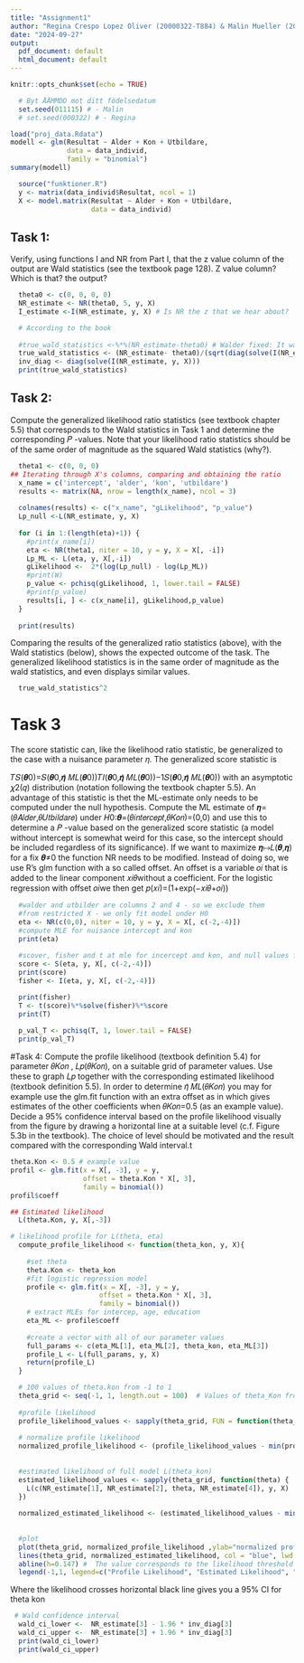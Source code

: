 ```yaml
---
title: "Assignment1"
author: "Regina Crespo Lopez Oliver (20000322-T884) & Malin Mueller (20011115-T460)"
date: "2024-09-27"
output:
  pdf_document: default
  html_document: default
---
```

```r
knitr::opts_chunk$set(echo = TRUE)
```
```r
  # Byt ÅÅMMDD mot ditt födelsedatum 
  set.seed(011115) # - Malin
  # set.seed(000322) # - Regina
```


```r
load("proj_data.Rdata")
modell <- glm(Resultat ~ Alder + Kon + Utbildare, 
              data = data_individ,
              family = "binomial")
summary(modell)
```
```r
  source("funktioner.R")
  y <- matrix(data_individ$Resultat, ncol = 1)
  X <- model.matrix(Resultat ~ Alder + Kon + Utbildare, 
                    data = data_individ)
```

## Task 1:

Verify, using functions I and NR from Part I, that the z value column of the output are Wald statistics (see the textbook page 128).
Z value column? Which is that? the output?

```r
  theta0 <- c(0, 0, 0, 0)
  NR_estimate <- NR(theta0, 5, y, X)
  I_estimate <-I(NR_estimate, y, X) # Is NR the z that we hear about?
```
```r
  # According to the book 
  
  #true_wald_statistics <-%*%(NR_estimate-theta0) # Walder fixed: It was just the inverse
  true_wald_statistics <- (NR_estimate- theta0)/(sqrt(diag(solve(I(NR_estimate, y, X)))))
  inv_diag <- diag(solve(I(NR_estimate, y, X)))
  print(true_wald_statistics)
```
## Task 2:

Compute the generalized likelihood ratio statistics (see textbook chapter 5.5) that corresponds to the Wald statistics in Task 1 and determine the corresponding 𝑃
-values. Note that your likelihood ratio statistics should be of the same order of magnitude as the squared Wald statistics (why?).


```r
  theta1 <- c(0, 0, 0)
## Iterating through X's columns, comparing and obtaining the ratio 
  x_name = c('intercept', 'alder', 'kon', 'utbildare')
  results <- matrix(NA, nrow = length(x_name), ncol = 3)
  
  colnames(results) <- c("x_name", "gLikelihood", "p_value")
  Lp_null <-L(NR_estimate, y, X)
  
  for (i in 1:(length(eta)+1)) {
    #print(x_name[i])
    eta <- NR(theta1, niter = 10, y = y, X = X[, -i])
    Lp_ML <- L(eta, y, X[,-i])
    gLikelihood <-  2*(log(Lp_null) - log(Lp_ML))
    #print(W)
    p_value <- pchisq(gLikelihood, 1, lower.tail = FALSE)
    #print(p_value)
    results[i, ] <- c(x_name[i], gLikelihood,p_value)
  }
  
  print(results)
```
Comparing the results of the generalized ratio statistics (above), with the Wald statistics (below),
shows the expected outcome of the task. The generalized likelihood statistics is in the same
order of magnitude as the wald statistics, and even displays similar values.

```r
  true_wald_statistics^2
```
# Task 3
The score statistic can, like the likelihood ratio statistic, be generalized to the case with a nuisance parameter 𝜂. The generalized score statistic is

𝑇𝑆(𝜽0)=𝑆(𝜽0,𝜼̂ 𝑀𝐿(𝜽0))𝑇𝐼(𝜽0,𝜼̂ 𝑀𝐿(𝜽0))−1𝑆(𝜽0,𝜼̂ 𝑀𝐿(𝜽0))
with an asymptotic 𝜒2(𝑞) distribution (notation following the textbook chapter 5.5). An advantage of this statistic is thet the ML-estimate only needs to be computed under the null hypothesis. Compute the ML estimate of 𝜼=(𝜃𝐴𝑙𝑑𝑒𝑟,𝜃𝑈𝑡𝑏𝑖𝑙𝑑𝑎𝑟𝑒) under 𝐻0:𝜽=(𝜃𝑖𝑛𝑡𝑒𝑟𝑐𝑒𝑝𝑡,𝜃𝐾𝑜𝑛)=(0,0) and use this to determine a 𝑃
-value based on the generalized score statistic (a model without intercept is somewhat weird for this case, so the intercept should be included regardless of its significance).
If we want to maximize 𝜼↦𝐿(𝜽,𝜼) for a fix 𝜽≠0 the function NR needs to be modified. Instead of doing so, we use R’s glm function with a so called offset. An offset is a variable 𝑜𝑖 that is added to the linear component 𝑥𝑖𝜃without a coefficient. For the logistic regression with offset 𝑜𝑖we then get 𝑝(𝑥𝑖)=(1+exp(−𝑥𝑖𝜃+𝑜𝑖))

```r
  #walder and utbilder are columns 2 and 4 - so we exclude them 
  #from restricted X - we only fit model under H0
  eta <- NR(c(0,0), niter = 10, y = y, X = X[, c(-2,-4)]) 
  #compute MLE for nuisance intercept and kon
  print(eta)
  
  #scover, fisher and t at mle for incercept and kon, and null values for alder and utbildare
  score <- S(eta, y, X[, c(-2,-4)])
  print(score)
  fisher <- I(eta, y, X[, c(-2,-4)])
```


```r
  print(fisher)
  T <- t(score)%*%solve(fisher)%*%score
  print(T)
  
  p_val_T <- pchisq(T, 1, lower.tail = FALSE)
  print(p_val_T)
```
#Task 4:
Compute the profile likelihood (textbook definition 5.4) for parameter 𝜃𝐾𝑜𝑛 , 𝐿𝑝(𝜃𝐾𝑜𝑛), on a suitable grid of parameter
values. Use these to graph 𝐿𝑝 together with the corresponding estimated likelihood (textbook definition 5.5). In order to 
determine 𝜂̂ 𝑀𝐿(𝜃𝐾𝑜𝑛) you may for example use the glm.fit function with an extra offset as in which gives estimates of the other coefficients when 𝜃𝐾𝑜𝑛=0.5
 (as an example value). Decide a 95% confidence interval based on the profile likelihood visually from the figure by drawing a horizontal line at a suitable level (c.f. Figure 5.3b in the textbook). The choice of level should be motivated and the result compared with the corresponding Wald interval.t
```r
theta.Kon <- 0.5 # example value
profil <- glm.fit(x = X[, -3], y = y,
                  offset = theta.Kon * X[, 3],
                  family = binomial())
profil$coeff
```


 
```r
## Estimated likelihood
  L(theta.Kon, y, X[,-3])

```
```r
# likelihood profile for L(theta, eta)
  compute_profile_likelihood <- function(theta_kon, y, X){
    
    #set theta
    theta.Kon <- theta_kon
    #fit logistic regression model
    profile <- glm.fit(x = X[, -3], y = y,
                      offset = theta.Kon * X[, 3],
                      family = binomial())
    # extract MLEs for intercep, age, education
    eta_ML <- profile$coeff
    
    #create a vector with all of our parameter values
    full_params <- c(eta_ML[1], eta_ML[2], theta_kon, eta_ML[3])
    profile_L <- L(full_params, y, X)
    return(profile_L)
  }

  # 100 values of theta.kon from -1 to 1
  theta_grid <- seq(-1, 1, length.out = 100)  # Values of theta_Kon from -1 to 1
  
  #profile likelihood
  profile_likelihood_values <- sapply(theta_grid, FUN = function(theta_kon) compute_profile_likelihood(theta_kon, y, X))
  
  # normalize profile likelihood
  normalized_profile_likelihood <- (profile_likelihood_values - min(profile_likelihood_values)) / (max(profile_likelihood_values) - min(profile_likelihood_values))
  
  
  #estimated likelihood of full model L(theta_kon)
  estimated_likelihood_values <- sapply(theta_grid, function(theta) {
    L(c(NR_estimate[1], NR_estimate[2], theta, NR_estimate[4]), y, X)
  })
  
  normalized_estimated_likelihood <- (estimated_likelihood_values - min(estimated_likelihood_values)) / (max(estimated_likelihood_values) - min(estimated_likelihood_values))
  
  
  #plot
  plot(theta_grid, normalized_profile_likelihood ,ylab="normalized profile Likelihoods",xlab="theta_KonMan",type="l", col="red", ylim=c(0,1))
  lines(theta_grid, normalized_estimated_likelihood, col = "blue", lwd = 2)
  abline(h=0.147) #  The value corresponds to the likelihood threshold for a 95% confidence interval 
  legend(-1,1, legend=c("Profile Likelihood", "Estimated Likelihood", "Confidence Level"), col= c("red", "blue", "black"), lty=1, cex=0.8)

```
Where the likelihood crosses horizontal black line gives you a 95% CI for theta kon
```r
 # Wald confidence interval
  wald_ci_lower <-  NR_estimate[3] - 1.96 * inv_diag[3]
  wald_ci_upper <-  NR_estimate[3] + 1.96 * inv_diag[3]
  print(wald_ci_lower)
  print(wald_ci_upper)
```

 
 
 